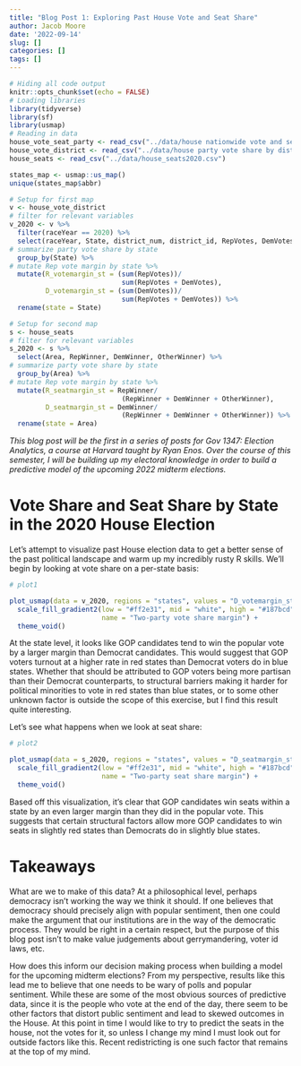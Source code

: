 ```yaml
---
title: "Blog Post 1: Exploring Past House Vote and Seat Share"
author: Jacob Moore
date: '2022-09-14'
slug: []
categories: []
tags: []
---
```


```r
# Hiding all code output
knitr::opts_chunk$set(echo = FALSE)
# Loading libraries
library(tidyverse)
library(sf)
library(usmap)
# Reading in data
house_vote_seat_party <- read_csv("../data/house nationwide vote and seat share by party 1948-2020.csv")
house_vote_district <- read_csv("../data/house party vote share by district 1948-2020.csv")
house_seats <- read_csv("../data/house_seats2020.csv")

states_map <- usmap::us_map()
unique(states_map$abbr)

# Setup for first map
v <- house_vote_district
# filter for relevant variables
v_2020 <- v %>%
  filter(raceYear == 2020) %>%
  select(raceYear, State, district_num, district_id, RepVotes, DemVotes) %>%
# summarize party vote share by state
  group_by(State) %>%
# mutate Rep vote margin by state %>%
  mutate(R_votemargin_st = (sum(RepVotes))/
                            sum(RepVotes + DemVotes),
         D_votemargin_st = (sum(DemVotes))/
                            sum(RepVotes + DemVotes)) %>%
  rename(state = State)

# Setup for second map
s <- house_seats
# filter for relevant variables
s_2020 <- s %>%
  select(Area, RepWinner, DemWinner, OtherWinner) %>%
# summarize party vote share by state
  group_by(Area) %>%
# mutate Rep vote margin by state %>%
  mutate(R_seatmargin_st = RepWinner/
                            (RepWinner + DemWinner + OtherWinner),
         D_seatmargin_st = DemWinner/
                            (RepWinner + DemWinner + OtherWinner)) %>%
  rename(state = Area)


```

*This blog post will be the first in a series of posts for Gov 1347: Election Analytics, a course at Harvard taught by Ryan Enos. Over the course of this semester, I will be building up my electoral knowledge in order to build a predictive model of the upcoming 2022 midterm elections.* 

# Vote Share and Seat Share by State in the 2020 House Election

Let's attempt to visualize past House election data to get a better sense of the past political landscape and warm up my incredibly rusty R skills. We'll begin by looking at vote share on a per-state basis:

```r
# plot1

plot_usmap(data = v_2020, regions = "states", values = "D_votemargin_st", labels = TRUE) + 
  scale_fill_gradient2(low = "#ff2e31", mid = "white", high = "#187bcd", midpoint = 0.5, 
                       name = "Two-party vote share margin") +
  theme_void()

```

At the state level, it looks like GOP candidates tend to win the popular vote by a larger margin than Democrat candidates. This would suggest that GOP voters turnout at a higher rate in red states than Democrat voters do in blue states. Whether that should be attributed to GOP voters being more partisan than their Democrat counterparts, to structural barriers making it harder for political minorities to vote in red states than blue states, or to some other unknown factor is outside the scope of this exercise, but I find this result quite interesting. 

Let's see what happens when we look at seat share:

```r
# plot2

plot_usmap(data = s_2020, regions = "states", values = "D_seatmargin_st", labels = TRUE) + 
  scale_fill_gradient2(low = "#ff2e31", mid = "white", high = "#187bcd", midpoint = 0.5, 
                       name = "Two-party seat share margin") +
  theme_void()

```

Based off this visualization, it's clear that GOP candidates win seats within a state by an even larger margin than they did in the popular vote. This suggests that certain structural factors allow more GOP candidates to win seats in slightly red states than Democrats do in slightly blue states. 

# Takeaways

What are we to make of this data? At a philosophical level, perhaps democracy isn't working the way we think it should. If one believes that democracy should precisely align with popular sentiment, then one could make the argument that our institutions are in the way of the democratic process. They would be right in a certain respect, but the purpose of this blog post isn't to make value judgements about gerrymandering, voter id laws, etc. 

How does this inform our decision making process when building a model for the upcoming midterm elections? From my perspective, results like this lead me to believe that one needs to be wary of polls and popular sentiment. While these are some of the most obvious sources of predictive data, since it is the people who vote at the end of the day, there seem to be other factors that distort public sentiment and lead to skewed outcomes in the House. At this point in time I would like to try to predict the seats in the house, not the votes for it, so unless I change my mind I must look out for outside factors like this. Recent redistricting is one such factor that remains at the top of my mind.